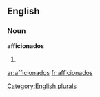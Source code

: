 
==English==

===Noun===
'''afficionados'''

# {{plural of|[[afficionado]]}}

[[Category:English plurals]]

[[ar:afficionados]]
[[fr:afficionados]]